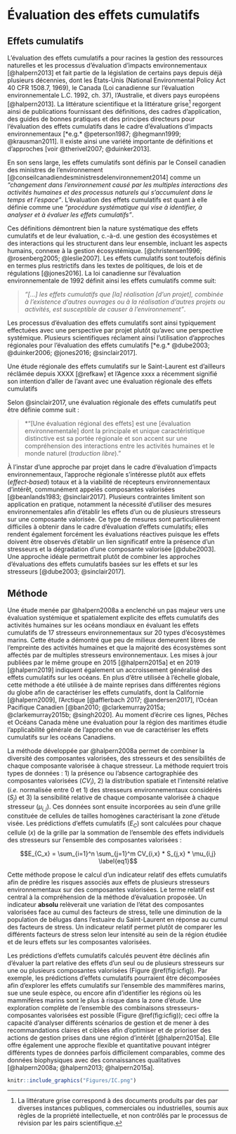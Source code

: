 # Évaluation des effets cumulatifs

## Effets cumulatifs

L’évaluation des effets cumulatifs a pour racines la gestion des ressources naturelles et les processus d’évaluation d’impacts environnementaux [@halpern2013] et fait partie de la législation de certains pays depuis déjà plusieurs décennies, dont les États-Unis (National Environmental Policy Act 40 CFR \S 1508.7, 1969), le Canada (Loi canadienne sur l’évaluation environnementale L.C. 1992, ch. 37), l’Australie, et divers pays européens [@halpern2013]. La littérature scientifique et la littérature grise[^grise] regorgent ainsi de publications fournissant des définitions, des cadres d’application, des guides de bonnes pratiques et des principes directeurs pour l’évaluation des effets cumulatifs dans le cadre d’évaluations d’impacts environnementaux [*e.g.* @peterson1987; @hegmann1999; @krausman2011]. Il existe ainsi une variété importante de définitions et d'approches [voir @therivel2007; @duinker2013].

En son sens large, les effets cumulatifs sont définis par le Conseil canadien des ministres de l’environnement [@conseilcanadiendesministresdelenvironnement2014] comme un *"changement dans l'environnement causé par les multiples interactions des activités humaines et des processus naturels qui s'accumulent dans le temps et l'espace"*. L'évaluation des effets cumulatifs est quant à elle définie comme une *"procédure systématique qui vise à identifier, à analyser et à évaluer les effets cumulatifs"*.

Ces définitions démontrent bien la nature systématique des effets cumulatifs et de leur évaluation, c.-à-d. une gestion des écosystèmes et des interactions qui les structurent dans leur ensemble, incluant les aspects humains, connexe à la gestion écosystémique. [@christensen1996; @rosenberg2005; @leslie2007]. Les effets cumulatifs sont toutefois définis en termes plus restrictifs dans les textes de politiques, de lois et de régulations [@jones2016]. La loi canadienne sur l’évaluation environnementale de 1992 définit ainsi les effets cumulatifs comme suit:

> *"[...] les effets cumulatifs que [la] réalisation [d’un projet], combinée à l’existence d’autres ouvrages ou à la réalisation d’autres projets ou activités, est susceptible de causer à l’environnement"*.

Les processus d'évaluation des effets cumulatifs sont ainsi typiquement effectuées avec une perspective par projet plutôt qu'avec une perspective systémique. Plusieurs scientifiques réclament ainsi l’utilisation d’approches régionales pour l’évaluation des effets cumulatifs [*e.g.* @dube2003; @duinker2006; @jones2016; @sinclair2017].

Une étude régionale des effets cumulatifs sur le Saint-Laurent est d'ailleurs réclâmée depuis XXXX [@refkaw] et l'Agence xxxx a récemment signifié son intention d'aller de l'avant avec une évaluation régionale des effets cumulatifs
<!-- TODO: ajouter référence a écrire adéquatement -->

Selon @sinclair2017, une évaluation régionale des effets cumulatifs peut être définie comme suit :

<!-- > *"[A Regional Effects Assessment (REA)] is an [environmental assessment] whose primary or sole defining feature is its regional scope and its focus on understanding the interactions between human activities and the natural world. This means that in just about all aspects other than its spatial limitations, an REA should be comprehensive and integrated."* -->

> *"[Une évaluation régional des effets] est une [évaluation environnementale] dont la principale et unique caractéristique distinctive est sa portée régionale et son accent sur une compréhension des interactions entre les activités humaines et le monde naturel (*traduction libre*)."

À l’instar d’une approche par projet dans le cadre d'évaluation d'impacts environnementaux, l’approche régionale s’intéresse plutôt aux effets (*effect-based*) totaux et à la viabilité de récepteurs environnementaux d’intérêt, communément appelés composantes valorisées [@beanlands1983; @sinclair2017]. Plusieurs contraintes limitent son application en pratique, notamment la nécessité d'utiliser des mesures environnementales afin d’établir les effets d’un ou de plusieurs stresseurs sur une composante valorisée. Ce type de mesures sont particulièrement difficiles à obtenir dans le cadre d'évaluation d'effets cumulatifs; elles rendent également forcément les évaluations réactives puisque les effets doivent être observés d'établir un lien significatif entre la présence d'un stresseurs et la dégradation d'une composante valorisée [@dube2003]. Une approche idéale permettrait plutôt de combiner les approches d’évaluations des effets cumulatifs basées sur les effets et sur les stresseurs [@dube2003; @sinclair2017].


## Méthode

Une étude menée par @halpern2008a a enclenché un pas majeur vers une évaluation systémique et spatialement explicite des effets cumulatifs des activités humaines sur les océans mondiaux en évaluant les effets cumulatifs de 17 stresseurs environnementaux sur 20 types d’écosystèmes marins. Cette étude a démontré que peu de milieux demeurent libres de l’empreinte des activités humaines et que la majorité des écosystèmes sont affectés par de multiples stresseurs environnementaux. Les mises à jour publiées par le même groupe en 2015 [@halpern2015a] et en 2019 [@halpern2019] indiquent également un accroissement généralisé des effets cumulatifs sur les océans. En plus d'être utilisée à l'échelle globale, cette méthode a été utilisée à de mainte reprises dans différentes régions du globe afin de caractériser les effets cumulatifs, dont la Californie [@halpern2009], l'Arctique [@afflerbach 2017; @andersen2017], l'Océan Pacifique Canadien [@ban2010; @clarkemurray2015a; @clarkemurray2015b; @singh2020]. Au moment d'écrire ces lignes, Pêches et Océans Canada mène une évaluation pour la région des maritimes étudie l'applicabilité générale de l'approche en vue de caractériser les effets cumulatifs sur les océans Canadiens.

La méthode développée par @halpern2008a permet de combiner la diversité des composantes valorisées, des stresseurs et des sensibilités de chaque composante valorisée à chaque stresseur. La méthode requiert trois types de données : 1) la présence ou l'absence cartographiée des composantes valorisées ($CV_i$), 2) la distribution spatiale et l’intensité relative (*i.e.* normalisée entre 0 et 1) des stresseurs environnementaux considérés ($S_j$) et 3) la sensibilité relative de chaque composante valorisée à chaque stresseur ($\mu_{i,j}$). Ces données sont ensuite incorporées au sein d'une grille constituée de cellules de tailles homogènes caractérisant la zone d’étude visée. Les prédictions d’effets cumulatifs ($E_C$) sont calculées pour chaque cellule ($x$) de la grille par la sommation de l’ensemble des effets individuels des stresseurs sur l’ensemble des composantes valorisées :

$$E_{C_x} = \sum_{i=1}^n \sum_{j=1}^m CV_{i,x} * S_{j,x} * \mu_{i,j} \label{eq1}$$

Cette méthode propose le calcul d’un indicateur relatif des effets cumulatifs afin de prédire les risques associés aux effets de plusieurs stresseurs environnementaux sur des composantes valorisées. Le terme relatif est central à la compréhension de la méthode d’évaluation proposée. Un indicateur **absolu** relèverait une variation de l’état des composantes valorisées face au cumul des facteurs de stress, telle une diminution de la population de bélugas dans l’estuaire du Saint-Laurent en réponse au cumul des facteurs de stress. Un indicateur relatif permet plutôt de comparer les différents facteurs de stress selon leur intensité au sein de la région étudiée et de leurs effets sur les composantes valorisées.

Les prédictions d’effets cumulatifs calculés peuvent être déclinés afin d’évaluer la part relative des effets d’un seul ou de plusieurs stresseurs sur une ou plusieurs composantes valorisées (Figure \@ref(fig:icfig)). Par exemple, les prédictions d’effets cumulatifs pourraient être décomposées afin d’explorer les effets cumulatifs sur l'ensemble des mammifères marins, sue une seule espèce, ou encore afin d’identifier les régions où les mammifères marins sont le plus à risque dans la zone d’étude. Une exploration complète de l’ensemble des combinaisons stresseurs-composantes valorisées est possible (Figure \@ref(fig:icfig)); ceci offre la capacité d’analyser différents scénarios de gestion et de mener à des recommandations claires et ciblées afin d’optimiser et de prioriser des actions de gestion prises dans une région d’intérêt [@halpern2015a]. Elle offre également une approche flexible et quantitative pouvant intégrer différents types de données parfois difficilement comparables, comme des données biophysiques avec des connaissances qualitatives [@halpern2008a; @halpern2013; @halpern2015a].

```r
knitr::include_graphics("Figures/IC.png")
```


[^grise]: La littérature grise correspond à des documents produits par des par diverses instances publiques, commerciales ou industrielles, soumis aux règles de la propriété intellectuelle, et non contrôlés par le processus de révision par les pairs scientifique.
